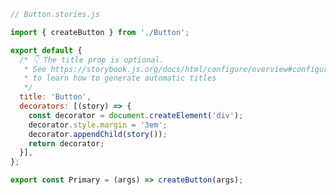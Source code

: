 ```js
// Button.stories.js

import { createButton } from './Button';

export default {
  /* 👇 The title prop is optional.
   * See https://storybook.js.org/docs/html/configure/overview#configure-story-loading
   * to learn how to generate automatic titles
   */
  title: 'Button',
  decorators: [(story) => {
    const decorator = document.createElement('div');
    decorator.style.margin = '3em';
    decorator.appendChild(story());
    return decorator;
  }],
};

export const Primary = (args) => createButton(args);
```
